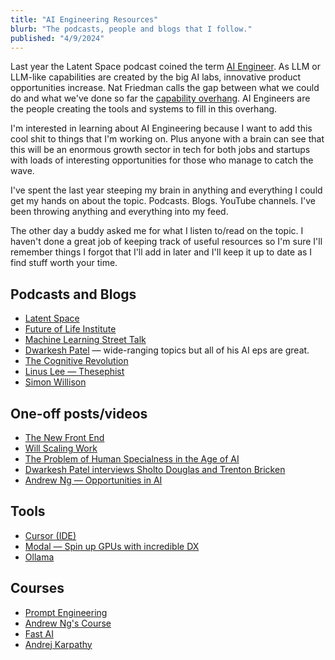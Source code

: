 ```yaml
---
title: "AI Engineering Resources"
blurb: "The podcasts, people and blogs that I follow."
published: "4/9/2024"
---
```


Last year the Latent Space podcast coined the term [AI Engineer](https://www.latent.space/p/ai-engineer). As LLM or LLM-like capabilities are created by the big AI labs, innovative product opportunities increase. Nat Friedman calls the gap between what we could do and what we've done so far the [capability overhang](https://twitter.com/natfriedman/status/1636769905671544832?lang=en). AI Engineers are the people creating the tools and systems to fill in this overhang.

I'm interested in learning about AI Engineering because I want to add this cool shit to things that I'm working on. Plus anyone with a brain can see that this will be an enormous growth sector in tech for both jobs and startups with loads of interesting opportunities for those who manage to catch the wave.

I've spent the last year steeping my brain in anything and everything I could get my hands on about the topic. Podcasts. Blogs. YouTube channels. I've been throwing anything and everything into my feed.

The other day a buddy asked me for what I listen to/read on the topic. I haven't done a great job of keeping track of useful resources so I'm sure I'll remember things I forgot that I'll add in later and I'll keep it up to date as I find stuff worth your time.

## Podcasts and Blogs

* [Latent Space](https://www.latent.space/)
* [Future of Life Institute](https://futureoflife.org/project/future-of-life-institute-podcast/)
* [Machine Learning Street Talk](https://www.youtube.com/c/machinelearningstreettalk)
* [Dwarkesh Patel](https://www.dwarkeshpatel.com/podcast) — wide-ranging topics but all of his AI eps are great.
* [The Cognitive Revolution](https://www.cognitiverevolution.ai/)
* [Linus Lee — Thesephist](https://thesephist.com/)
* [Simon Willison](https://simonwillison.net/)

## One-off posts/videos

* [The New Front End](https://www.joe-blair.com/blog/the-new-front-end)
* [Will Scaling Work](https://www.dwarkeshpatel.com/p/will-scaling-work)
* [The Problem of Human Specialness in the Age of AI](https://scottaaronson.blog/?p=7784)
* [Dwarkesh Patel interviews Sholto Douglas and Trenton Bricken](https://youtu.be/UTuuTTnjxMQ?si=UUaAkPtxeiMi3f_o)
* [Andrew Ng — Opportunities in AI](https://youtu.be/5p248yoa3oE?si=1RmgYAdK-MlltQSw)

## Tools

* [Cursor (IDE)](https://cursor.sh/)
* [Modal — Spin up GPUs with incredible DX](http://modal.com/)
* [Ollama](https://ollama.com/)

## Courses

* [Prompt Engineering](https://www.promptingguide.ai/)
* [Andrew Ng's Course](https://www.deeplearning.ai/)
* [Fast AI](https://www.fast.ai/)
* [Andrej Karpathy](https://www.youtube.com/@AndrejKarpathy)


